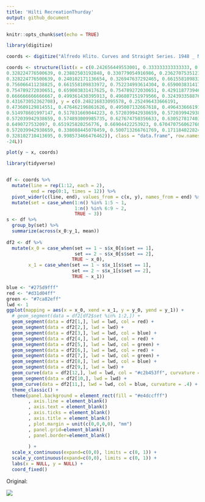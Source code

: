 ```yaml
---
title: 'Hilti RecreationThurday'
output: github_document
---
```


```r
knitr::opts_chunk$set(echo = TRUE)
```


```r
library(digitize)

coords <- digitize("Alfredo Hlito. Curves and Straight Series. 1948 _ MoMA.png")

```


```r
coords <- structure(list(x = c(0.242656449553001, 0.333333333333333, 0.237547892720307, 
0.328224776500639, 0.23882503192848, 0.330779054916986, 0.236270753512133, 
0.328224776500639, 0.240102171136654, 0.326947637292465, 0.661558109833972, 
0.756066411238825, 0.661558109833972, 0.752234993614304, 0.659003831417625, 
0.754789272030651, 0.659003831417625, 0.754789272030651, 0.42911877394636, 
0.666666666666667, 0.499361430395913, 0.496807151979566, 0.324393358876117, 
0.431673052362708), y = c(0.248216833095578, 0.252496433666191, 
0.473609129814551, 0.476462196861626, 0.495007132667618, 0.496433666191156, 
0.514978601997147, 0.517831669044223, 0.572039942938659, 0.572039942938659, 
0.572039942938659, 0.574893009985735, 0.627674750356633, 0.630527817403709, 
0.6490727532097, 0.651925820256776, 0.66904422253923, 0.670470756062768, 
0.572039942938659, 0.338088445078459, 0.500713266761769, 0.171184022824536, 
0.328102710413695, 0.998573466476462)), class = "data.frame", row.names = c(NA, 
-24L))

plot(y ~ x, coords)
```

```r
library(tidyverse)


df <- coords %>% 
  mutate(line = rep(1:12, each = 2),
         end = rep(0:1, times = 12)) %>% 
  pivot_wider(c(line, end), values_from = c(x, y), names_from = end) %>% 
  mutate(set = case_when(1:n() %in% 1:5 ~ 1,
                         1:n() %in% 6:9 ~ 2,
                         TRUE ~ 3))
s <- df %>% 
  group_by(set) %>% 
  summarize(across(x_0:y_1, mean))
  
df2 <- df %>% 
  mutate(x_0 = case_when(set == 1 ~ s$x_0[s$set == 1],
                         set == 2 ~ s$x_0[s$set == 2],
                        TRUE ~ x_0),
        x_1 = case_when(set == 1 ~ s$x_1[s$set == 1],
                        set == 2 ~ s$x_1[s$set == 2],
                        TRUE ~ x_1)) 

blue <- "#275d9fff"
red <- "#d31d04ff"
green <- "#7ca82eff"
lwd <- 1
ggplot(mapping = aes(x = x_0, xend = x_1, y = y_0, yend = y_1)) +
  # geom_segment(data = df2[df2$set %in% 1:2,]) +
  geom_segment(data = df2[1,], lwd = lwd, col = red) +
  geom_segment(data = df2[2,], lwd = lwd) +
  geom_segment(data = df2[3,], lwd = lwd, col = blue) +
  geom_segment(data = df2[4,], lwd = lwd, col = red) +
  geom_segment(data = df2[5,], lwd = lwd, col = green) +
  geom_segment(data = df2[6,], lwd = lwd, col = red) + 
  geom_segment(data = df2[7,], lwd = lwd, col = green) +
  geom_segment(data = df2[8,], lwd = lwd, col = blue) +
  geom_segment(data = df2[9,], lwd = lwd) +
  geom_curve(data = df2[12,], lwd = lwd, col = "#c2b453ff", curvature = .4) +
  geom_segment(data = df2[10,], lwd = lwd) +
  geom_curve(data = df2[11,], lwd = lwd, col = blue, curvature = .4) +
  theme_classic() +
  theme(panel.background = element_rect(fill = "#e4dccfff")
        , axis.line = element_blank()
        , axis.text = element_blank()
        , axis.ticks = element_blank() 
        , axis.title = element_blank() 
        , plot.margin = unit(c(0,0,0,0), "mm")
        , panel.grid=element_blank() 
        , panel.border=element_blank()
        
        ) +
  scale_x_continuous(expand=c(0,0), limits = c(0, 1)) +
  scale_y_continuous(expand=c(0,0), limits = c(0, 1)) +
  labs(x = NULL, y = NULL) +
  coord_fixed()


```

Original:

![](Alfredo Hlito. Curves and Straight Series. 1948 _ MoMA.png)

